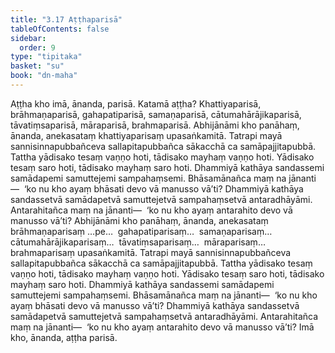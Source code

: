 ```yaml
---
title: "3.17 Aṭṭhaparisā"
tableOfContents: false
sidebar:
  order: 9
type: "tipitaka"
basket: "su"
book: "dn-maha"
---
```



<DynamicBreadcrumb />

<Division number="172" book="dn-maha">

<Paragraph number="374" book="dn-maha">
Aṭṭha kho imā, ānanda, parisā. Katamā aṭṭha? Khattiyaparisā, brāhmaṇaparisā, gahapatiparisā, samaṇaparisā, cātumahārājikaparisā, tāvatiṃsaparisā, māraparisā, brahmaparisā. Abhijānāmi kho panāhaṃ, ānanda, anekasataṃ khattiyaparisaṃ upasaṅkamitā. Tatrapi mayā sannisinnapubbañceva sallapitapubbañca sākacchā ca samāpajjitapubbā. Tattha yādisako tesaṃ vaṇṇo hoti, tādisako mayhaṃ vaṇṇo hoti. Yādisako tesaṃ saro hoti, tādisako mayhaṃ saro hoti. Dhammiyā kathāya sandassemi samādapemi samuttejemi sampahaṃsemi. Bhāsamānañca maṃ na jānanti—  ‘ko nu kho ayaṃ bhāsati devo vā manusso vā’ti? Dhammiyā kathāya sandassetvā samādapetvā samuttejetvā sampahaṃsetvā antaradhāyāmi. Antarahitañca maṃ na jānanti—  ‘ko nu kho ayaṃ antarahito devo vā manusso vā’ti? Abhijānāmi kho panāhaṃ, ānanda, anekasataṃ brāhmaṇaparisaṃ …pe…  gahapatiparisaṃ…  samaṇaparisaṃ…  cātumahārājikaparisaṃ…  tāvatiṃsaparisaṃ…  māraparisaṃ…  brahmaparisaṃ upasaṅkamitā. Tatrapi mayā sannisinnapubbañceva sallapitapubbañca sākacchā ca samāpajjitapubbā. Tattha yādisako tesaṃ vaṇṇo hoti, tādisako mayhaṃ vaṇṇo hoti. Yādisako tesaṃ saro hoti, tādisako mayhaṃ saro hoti. Dhammiyā kathāya sandassemi samādapemi samuttejemi sampahaṃsemi. Bhāsamānañca maṃ na jānanti—  ‘ko nu kho ayaṃ bhāsati devo vā manusso vā’ti? Dhammiyā kathāya sandassetvā samādapetvā samuttejetvā sampahaṃsetvā antaradhāyāmi. Antarahitañca maṃ na jānanti—  ‘ko nu kho ayaṃ antarahito devo vā manusso vā’ti? Imā kho, ānanda, aṭṭha parisā.
</Paragraph>
</Division>